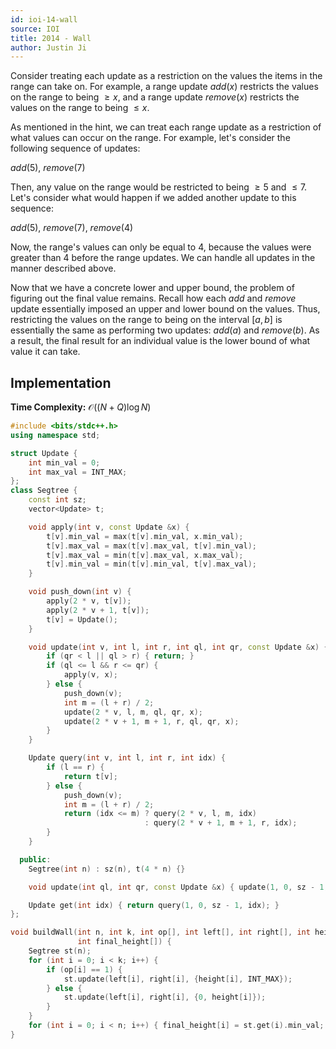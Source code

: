 ```yaml
---
id: ioi-14-wall
source: IOI
title: 2014 - Wall
author: Justin Ji
---
```


<Spoiler title = "Hint">

Consider treating each update as a restriction on the values the items in the
range can take on. For example, a range update $add(x)$ restricts the values
on the range to being $\geq x$, and a range update $remove(x)$ restricts the
values on the range to being $\leq x$.

</Spoiler>

<Spoiler title = "Explanation">

As mentioned in the hint, we can treat each range update as a restriction of
what values can occur on the range. For example, let's consider the following
sequence of updates:

$add(5)$, $remove(7)$

Then, any value on the range would be restricted to being $\geq 5$ and $\leq 7$.
Let's consider what would happen if we added another update to this sequence:

$add(5)$, $remove(7)$, $remove(4)$

Now, the range's values can only be equal to $4$, because the values were
greater than $4$ before the range updates. We can handle all updates in the
manner described above.

Now that we have a concrete lower and upper bound, the problem of figuring out
the final value remains. Recall how each $add$ and $remove$ update essentially imposed
an upper and lower bound on the values. Thus, restricting the values on
the range to being on the interval $[a, b]$ is essentially the same as performing
two updates: $add(a)$ and $remove(b)$. As a result, the final result for an
individual value is the lower bound of what value it can take.

## Implementation

**Time Complexity:** $\mathcal{O}((N + Q)\log{N})$

<LanguageSection>
<CPPSection>

```cpp
#include <bits/stdc++.h>
using namespace std;

struct Update {
	int min_val = 0;
	int max_val = INT_MAX;
};
class Segtree {
	const int sz;
	vector<Update> t;

	void apply(int v, const Update &x) {
		t[v].min_val = max(t[v].min_val, x.min_val);
		t[v].max_val = max(t[v].max_val, t[v].min_val);
		t[v].max_val = min(t[v].max_val, x.max_val);
		t[v].min_val = min(t[v].min_val, t[v].max_val);
	}

	void push_down(int v) {
		apply(2 * v, t[v]);
		apply(2 * v + 1, t[v]);
		t[v] = Update();
	}

	void update(int v, int l, int r, int ql, int qr, const Update &x) {
		if (qr < l || ql > r) { return; }
		if (ql <= l && r <= qr) {
			apply(v, x);
		} else {
			push_down(v);
			int m = (l + r) / 2;
			update(2 * v, l, m, ql, qr, x);
			update(2 * v + 1, m + 1, r, ql, qr, x);
		}
	}

	Update query(int v, int l, int r, int idx) {
		if (l == r) {
			return t[v];
		} else {
			push_down(v);
			int m = (l + r) / 2;
			return (idx <= m) ? query(2 * v, l, m, idx)
			                  : query(2 * v + 1, m + 1, r, idx);
		}
	}

  public:
	Segtree(int n) : sz(n), t(4 * n) {}

	void update(int ql, int qr, const Update &x) { update(1, 0, sz - 1, ql, qr, x); }

	Update get(int idx) { return query(1, 0, sz - 1, idx); }
};

void buildWall(int n, int k, int op[], int left[], int right[], int height[],
               int final_height[]) {
	Segtree st(n);
	for (int i = 0; i < k; i++) {
		if (op[i] == 1) {
			st.update(left[i], right[i], {height[i], INT_MAX});
		} else {
			st.update(left[i], right[i], {0, height[i]});
		}
	}
	for (int i = 0; i < n; i++) { final_height[i] = st.get(i).min_val; }
}
```

</CPPSection>
</LanguageSection>

</Spoiler>
